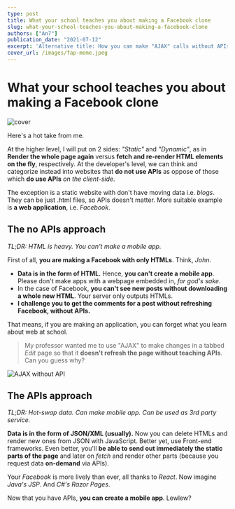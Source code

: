 ```yaml
---
type: post
title: What your school teaches you about making a Facebook clone
slug: what-your-school-teaches-you-about-making-a-facebook-clone
authors: ["An7"]
publication_date: "2021-07-12"
excerpt: 'Alternative title: How you can make "AJAX" calls without APIs.'
cover_url: /images/fap-meme.jpeg
---
```


# What your school teaches you about making a Facebook clone

![cover](/images/fap-meme.jpeg)

Here's a hot take from me.

At the higher level, I will put on 2 sides: _"Static"_ and _"Dynamic"_, as in
**Render the whole page again** versus **fetch and re-render HTML elements on
the fly**, respectively. At the developer's level, we can think and categorize
instead into websites that **do not use APIs** as oppose of those which **do use
APIs** _on the client-side_.

The exception is a static website with don't have moving data i.e. _blogs_. They
can be just .html files, so APIs doesn't matter. More suitable example is **a
web application**, i.e. _Facebook_.

## The no APIs approach

_TL;DR: HTML is heavy. You can't make a mobile app._

First of all, **you are making a Facebook with only HTMLs**. Think, _John_.

- **Data is in the form of HTML.** Hence, **you can't create a mobile app**.
  Please don't make apps with a webpage embedded in, _for god's sake_.
- In the case of Facebook, **you can't see new posts without downloading a whole
  new HTML**. Your server only outputs HTMLs.
- **I challenge you to get the comments for a post without refreshing Facebook,
  without APIs.**

That means, if you are making an application, you can forget what you learn
about web at school.

> My professor wanted me to use "AJAX" to make changes in a tabbed _Edit_ page
> so that it **doesn't refresh the page without teaching APIs**. Can you guess
> why?

![AJAX without API](/images/jsp-meme.jpeg)

## The APIs approach

_TL;DR: Hot-swap data. Can make mobile app. Can be used as 3rd party service._

**Data is in the form of JSON/XML (usually).** Now you can delete HTMLs and
render new ones from JSON with JavaScript. Better yet, use Front-end frameworks.
Even better, you'll **be able to send out immediately the static parts of the
page** and later on _fetch_ and render other parts (because you request data
**on-demand** via APIs).

Your _Facebook_ is more lively than ever, all thanks to _React_. Now imagine
_Java's JSP_. And _C#'s Razor Pages_.

Now that you have APIs, **you can create a mobile app**. Lewlew?
